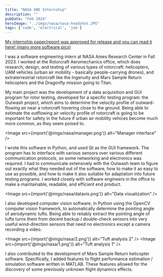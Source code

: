 ```yaml
---
title: "NASA SWE Internship"
description: ""
pubDate: "Feb 2024"
heroImage: "../imgs/nasa/nasa-headshot.JPG"
tags: ['code', 'electrical', 'job']
---
```


[My internship paper/report was approved for release and you can read it here! (many more software pics)](/public/NASA_paper.pdf)

I was a software engineering intern at NASA Ames Research Center in Fall 2023. I worked at the Rotorcraft Aeromechanics office, which does research, design, and testing of various types of rotorcraft: helicopters, UAM vehicles (urban air mobility - basically people-carrying drones), and extraterrestrial rotorcraft like the Ingenuity and Mars Sample Return helicopters and the Dragonfly mission going to Titan.

My main project was the development of a data acquisition and GUI program for rotor testing, developed for a specific testing program: the Outwash project, which aims to determine the velocity profile of outward-flowing air near a rotorcraft hovering close to the ground. Being able to estimate the outflowing air velocity profile of rotorcraft is going to be important for safety in the future if urban air mobility vehices become much more common, as they seem poised to.


<Image src={import('@imgs/nasa/manager.png')} alt="Manager interface" />

I wrote this software in Python, and used Qt as the GUI framework. The program has to interface with various sensors over various different communication protocols, so some networking and electronics was required. I had to communicate extensively with the Outwash team to figure out exactly what they needed out of the software, how to make it as easy to use as possible, and how to make it also suitable for adaptation into future testing programs. I worked closely with software engineers in the office to make a maintainable, readable, and efficient end product.

<Image src={import('@imgs/nasa/datavis.png')} alt="Data visualization" />

I also developed computer vision software, in Python using the OpenCV computer vision framework, to automatically determine the pointing angle of aerodynamic tufts. Being able to reliably extract the pointing angle of tufts turns them from decent backup / double-check sensors into very useful wind-direction sensors that need no electronics except a camera recording a video.

<Image src={import('@imgs/nasa/2.png')} alt="Tuft analysis 2" />
<Image src={import('@imgs/nasa/1.png')} alt="Tuft analysis 1" />

I also contributed to the development of Mars Sample Return helicopter software. Specifically, I added features to flight performance estimation / simulation software written in MATLAB. These features allowed for the discovery of some previously unknown flight dynamics effects.